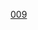 {{familytree/start|style=font-size:80%}}
{{familytree|border=0|boxstyle=text-align:left|-|後嵯峨|v|宗尊|-|惟康||北朝|,|光嚴|-|後嵯峨='''(88)[[後嵯峨天皇]]'''|宗尊=[[宗尊親王]]<br>([[鎌倉将軍]]6)|惟康=[[惟康親王]]<br>(鎌倉将軍7)|北朝=　　　〔[[北朝 (日本)|北朝]]〕|光嚴='''(北朝1)[[光嚴天皇]]'''}}
{{familytree|border=0|boxstyle=text-align:left|||||!||||||||,|後伏見|^|光明|後伏見='''(93)[[後伏見天皇]]'''|光明='''(北朝2)[[光明天皇]]'''}}
{{familytree|border=0|boxstyle=text-align:left|||||)|後深草|v|伏見|+|花園|-|直仁|後深草=【[[持明院統]]】<br>'''(89)[[後深草天皇]]'''|伏見='''(92)[[伏見天皇]]'''|花園='''(95)[[花園天皇]]'''|直仁={{tsl|ja|直仁親王}}<br>（皇太子）}}
{{familytree|border=0|boxstyle=text-align:left|||||!||||!||||`|尊圓|尊圓=[[尊圓法親王]]}}
{{familytree|border=0|boxstyle=text-align:left|||||!||||`|久明|-|守邦|久明=[[久明親王]]<br>(鎌倉将軍8)|守邦=[[守邦親王]]<br>(鎌倉将軍9)}}
{{familytree|border=0|boxstyle=text-align:left|||||`|龜山|-|後宇多|v|後二条|-|邦良|-|康仁|-|木寺宮|龜山=【[[大覺寺統]]】<br>'''(90)[[龜山天皇]]'''|後宇多='''(91)[[後宇多天皇]]'''|後二条='''(94)[[後二条天皇]]'''|邦良={{tsl|ja|邦良親王}}<br>（皇太子）|康仁={{tsl|ja|木寺宮康仁親王|康仁親王}}<br>（皇太子）|木寺宮=〔{{tsl|ja|木寺宮|木寺宮家}}〕}}
{{familytree|border=0|boxstyle=text-align:left||||||||||南朝|`|後醍醐|-|南朝=　　　〔[[南朝 (日本)|南朝]]〕|後醍醐='''(96)[[後醍醐天皇]]'''}}
{{familytree/end}}
<noinclude>
[[Category:日本皇室世系|009]]

</noinclude>